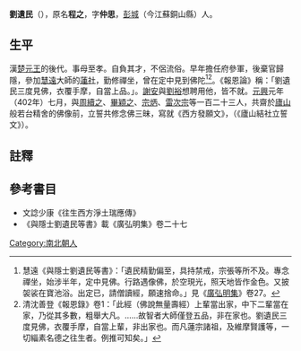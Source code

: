 '''劉遺民'''（{{bd|352年||410年|catIdx=Z周}}），原名'''程之'''，字'''仲思'''，[[彭城|彭城]]（今江蘇銅山縣）人。

==生平==
漢[[楚元王|楚元王]]的後代。事母至孝。自負其才，不侶流俗。早年擔任府參軍，後棄官歸隱，參加[[慧遠|慧遠]]大師的[[蓮社|蓮社]]，勤修禪坐，曾在定中見到佛陀<ref>慧遠《與隱士劉遺民等書》：「遺民精勤偏至，具持禁戒，宗張等所不及。專念禪坐，始涉半年，定中見佛。行路遇像佛，於空現光，照天地皆作金色。又披袈裟在寶池浴。出定已，請僧讀經，願速捨命。」見《[[廣弘明集|廣弘明集]]》卷27。</ref><ref>清沈善登《報恩錄》卷1：「此經（佛說無量壽經）上輩當出家，中下二輩當在家，乃從其多數，粗舉大凡。……故智者大師僅登五品，非在家也。劉遺民三度見佛，衣覆手摩，自當上輩，非出家也。而凡蓮宗諸祖，及維摩賢護等，一切緇素名德之往生者。例推可知矣。」</ref>。《報恩論》稱：「劉遺民三度見佛，衣覆手摩，自當上品。」。[[謝安|謝安]]與[[劉裕|劉裕]]想聘用他，皆不就。[[元兴_(东晋)|元興]]元年（402年）七月，與[[周續之|周續之]]、[[畢穎之|畢穎之]]、[[宗炳|宗炳]]、[[雷次宗|雷次宗]]等一百二十三人，共齋於[[廬山|廬山]]般若台精舍的佛像前，立誓共修念佛三昧，寫就《西方發願文》，（《廬山結社立誓文》）。

==註釋==
{{reflist}}
==參考書目==
{{refbegin}}
* 文諗少康《往生西方淨土瑞應傳》
* 《與隱士劉遺民等書》載《廣弘明集》卷二十七
{{refend}}

[[Category:南北朝人|Category:南北朝人]]